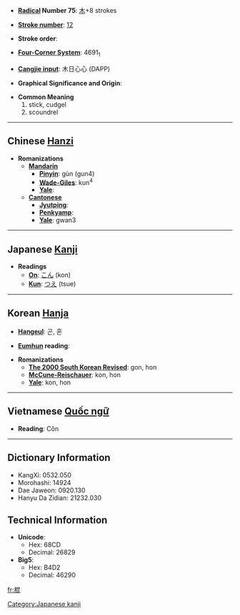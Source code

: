 * '''[[Wiktionary:Chinese radical index| Radical]] Number 75''': [[Wiktionary:Chinese radical index 木|木]]+8 strokes

* '''[[Wiktionary:Chinese total strokes index|Stroke number]]''': [[Wiktionary:Chinese total strokes index 12|12]]

* '''Stroke order''': 

* '''[[Wiktionary:Chinese four corner index|Four-Corner System]]''': 4691<sub>1</sub>

* '''[[Wiktionary:Chinese Cangjie index|Cangjie input]]''': 木日心心 (DAPP)

* '''Graphical Significance and Origin''': 

* '''Common Meaning'''
*#stick, cudgel
*# scoundrel


----

== Chinese [[Hanzi]] ==

* '''Romanizations'''
** '''[[Mandarin]]'''
*** '''[[Pinyin]]''': gùn (gun4)
*** '''[[Wade-Giles]]''': kun<sup>4</sup>
*** '''[[Yale]]''': 
** '''[[Cantonese]]'''
*** '''[[Jyutping]]''':
*** '''[[Penkyamp]]''': 
*** '''[[Yale]]''': gwan3


----

== Japanese [[Kanji]] ==

* '''Readings'''
** '''[[On]]''': [[こん]] (kon)
** '''[[Kun]]''': [[つえ]] (tsue)


----

== Korean [[Hanja]] ==

* '''[[Hangeul]]''': 곤, 혼

* '''[[Eumhun]] reading''': 

* '''Romanizations'''
** '''[[The 2000 South Korean Revised Romanization|The 2000 South Korean Revised]]''': gon, hon
** '''[[McCune-Reischauer]]''': kon, hon
** '''[[Yale]]''': kon, hon


----

== Vietnamese [[Quốc ngữ]] ==

* '''Reading''': Côn

----

== Dictionary Information ==

* KangXi: 0532.050
* Morohashi: 14924
* Dae Jaweon: 0920.130
* Hanyu Da Zidian: 21232.030

== Technical Information ==

* '''Unicode''':
** Hex: 68CD
** Decimal: 26829
* '''Big5''':
** Hex: B4D2
** Decimal: 46290

[[Category:Japanese kanji]]

[[fr:棍]]